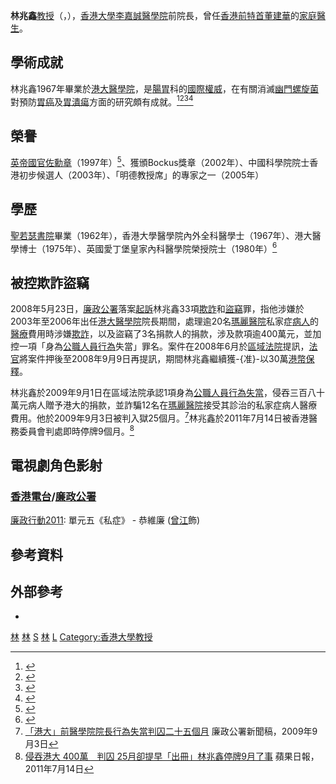 '''林兆鑫'''[[教授|教授]]{{OBE}}（{{lang-en|Lam Shiu-kum}}，{{bd|1943年|}}），[[香港大學李嘉誠醫學院|香港大學李嘉誠醫學院]]前院長，曾任[[香港特區行政長官|香港前特首]][[董建華|董建華]]的[[家庭醫生|家庭醫生]]。

==學術成就==
林兆鑫1967年畢業於[[港大醫學院|港大醫學院]]，是[[腸|腸]][[胃|胃]]科的[[國際|國際]][[權威|權威]]，在有關消滅[[幽門螺旋菌|幽門螺旋菌]]對預防[[胃癌|胃癌]]及[[胃潰瘍|胃潰瘍]]方面的研究頗有成就。<ref>{{cite journal| last =Wong | first =BC | coauthors =Lam, SK; et al | title =Differential Helicobacter pylori infection rates in two contrasting gastric cancer risk regions of South China. China Gastric Cancer Study Group | url =https://archive.org/details/sim_journal-of-gastroenterology-and-hepatology_1999-02_14_2/page/120 | journal =Journal of Gastroenterology & Hepatology | volume =14 | issue =2 | pages =120-5 | date =Feb 1999 | issn =0815-9319 | doi =10.1046/j.1440-1746.1999.01823.x }}</ref><ref>{{cite journal| last =Wong | first =BC | coauthors =Lam, SK; et al| title =Seroprevalence of cytotoxin-associated gene A positive Helicobacter pylori strains in Changle, an area with very high prevalence of gastric cancer in south China | journal =Alimentary Pharmacology & Therapeutics | volume =13 | issue =10 | pages =1295-302 | date = Oct 1999| url = | issn =0269-2813 | doi =10.1046/j.1365-2036.1999.00619.x }}</ref><ref>{{cite journal| last =Wong | first =BC | coauthors =Lam, SK; et al| title =Helicobacter pylori eradication to prevent gastric cancer in a high-risk region of China: a randomized controlled trial| url =https://archive.org/details/sim_jama_2004-01-14_291_2/page/187 | journal =JAMA | volume =291 | issue =2 | pages =187-94 | date =14 Jan 2004}}</ref><ref>{{cite journal| last =Lam | first =SK | coauthors =Ching, CK; et al | title =Does treatment of Helicobacter pylori with antibiotics alone heal duodenal ulcer? A randomised double-blind placebo-controlled study | journal =Gut | volume =41 | issue =1 | pages =43-8 | date =Jul 1997 | issn =0017-5749| doi =10.1136/gut.41.1.43}}</ref>

==榮譽==
[[英帝國官佐勳章|英帝國官佐勳章]]（1997年）<ref>{{Citation |newspaper=The London Gazette|title=DIPLOMATIC SERVICE AND OVERSEAS LIST: O.B.E.|issue=54625|pages=25|date=30 Dec 1996|url=http://www.london-gazette.co.uk/issues/54625/pages/25}}</ref>、獲頒Bockus獎章（2002年）、中國科學院院士香港初步候選人（2003年）、「明德教授席」的專家之一（2005年）

==學歷==
[[聖若瑟書院|聖若瑟書院]]畢業（1962年），香港大學醫學院內外全科醫學士（1967年）、港大醫學博士（1975年）、英國愛丁堡皇家內科醫學院榮授院士（1980年）<ref>{{Cite web | title = Curriculum Vitae of LAM Shiu Kum | url = http://www.cchi.com.hk/ourteam/SKLam/index.htm | accessdate = 9 May 2010 | deadurl = yes | archiveurl = https://web.archive.org/web/20080720073232/http://www.cchi.com.hk/ourteam/SKLam/index.htm | archivedate = 2008年7月20日 }}</ref>

==被控欺詐盜竊==
2008年5月23日，[[廉政公署|廉政公署]]落案[[起訴|起訴]]林兆鑫33項[[欺詐|欺詐]]和[[盜竊|盜竊]]罪，指他涉嫌於2003年至2006年出任[[港大醫學院|港大醫學院]]院長期間，處理逾20名[[瑪麗醫院|瑪麗醫院]]私家症[[病人|病人]]的[[醫療|醫療]]費用時涉嫌[[學術欺詐|欺詐]]，以及盜竊了3名捐款人的捐款，涉及款項逾400萬元，並加控一項「身為[[公職人員|公職人員]][[行為|行為]]失當」罪名。案件在2008年6月於[[區域法院|區域法院]]提訊，[[法官|法官]]將案件押後至2008年9月9日再提訊，期間林兆鑫繼續獲-{准}-以30萬[[港幣|港幣]][[保釋|保釋]]。

林兆鑫於2009年9月1日在區域法院承認1項身為[[公職人員行為失當|公職人員行為失當]]，侵吞三百八十萬元病人贈予港大的捐款，並詐騙12名在[[瑪麗醫院|瑪麗醫院]]接受其診治的私家症病人醫療費用。他於2009年9月3日被判入獄25個月。<ref>[http://www.icac.org.hk/tc/news_and_events/pr2/index_uid_829.html 「港大」前醫學院院長行為失當判囚二十五個月] {{Wayback|url=http://www.icac.org.hk/tc/news_and_events/pr2/index_uid_829.html |date=20090906090220 }}廉政公署新聞稿，2009年9月3日</ref>林兆鑫於2011年7月14日被香港醫務委員會判處即時停牌9個月。<ref>[http://hk.apple.nextmedia.com/template/apple/art_main.php?iss_id=20110714&sec_id=4104&art_id=15430359 侵吞港大 400萬　判囚 25月卻提早「出冊」林兆鑫停牌9月了事] {{Wayback|url=http://hk.apple.nextmedia.com/template/apple/art_main.php?iss_id=20110714&sec_id=4104&art_id=15430359 |date=20200327213914 }}蘋果日報，2011年7月14日</ref>

==電視劇角色影射==
===[[香港電台|香港電台]]/[[廉政公署|廉政公署]]===

[[廉政行動2011|廉政行動2011]]: 單元五《私症》 -  恭維廉 ([[曾江|曾江]]飾)

==參考資料==
{{reflist}}

==外部參考==
*{{cite journal |last=Parry |first=Jane |title=University of Hong Kong's former dean of medicine is jailed |journal=British Medical Journal |volume=339 |series= |issue=b3668 |doi=10.1136/bmj.b3668 |url=http://www.bmj.com/cgi/content/extract/339/sep08_1/b3668|accessdate=2009-09-12|date=2009年9月8日}}
[[Category:香港醫學界人士|林]]
[[Category:香港大學校友|林]]
[[Category:林姓|S]]
[[Category:聖若瑟書院校友|林]]
[[Category:OBE勳銜|L]]
[[Category:香港大學教授|Category:香港大學教授]]